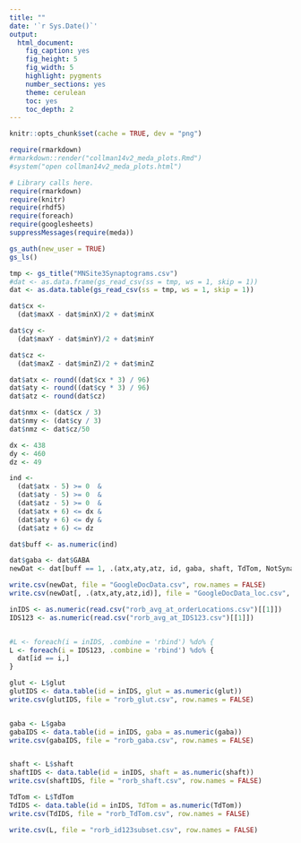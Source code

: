 ```yaml
---
title: ""
date: '`r Sys.Date()`'
output:
  html_document:
    fig_caption: yes
    fig_height: 5
    fig_width: 5
    highlight: pygments
    number_sections: yes
    theme: cerulean
    toc: yes
    toc_depth: 2
---
```

```r
knitr::opts_chunk$set(cache = TRUE, dev = "png")
```

```r
require(rmarkdown)
#rmarkdown::render("collman14v2_meda_plots.Rmd")
#system("open collman14v2_meda_plots.html")
```

```r
# Library calls here.
require(rmarkdown)
require(knitr)
require(rhdf5)
require(foreach)
require(googlesheets)
suppressMessages(require(meda))
```


```r
gs_auth(new_user = TRUE)
gs_ls()

tmp <- gs_title("MNSite3Synaptograms.csv")
#dat <- as.data.frame(gs_read_csv(ss = tmp, ws = 1, skip = 1))
dat <- as.data.table(gs_read_csv(ss = tmp, ws = 1, skip = 1))

dat$cx <- 
  (dat$maxX - dat$minX)/2 + dat$minX

dat$cy <- 
  (dat$maxY - dat$minY)/2 + dat$minY

dat$cz <- 
  (dat$maxZ - dat$minZ)/2 + dat$minZ

dat$atx <- round((dat$cx * 3) / 96)
dat$aty <- round((dat$cy * 3) / 96)
dat$atz <- round(dat$cz)

dat$nmx <- (dat$cx / 3)
dat$nmy <- (dat$cy / 3)
dat$nmz <- dat$cz/50

dx <- 438
dy <- 460
dz <- 49

ind <- 
  (dat$atx - 5) >= 0  &
  (dat$aty - 5) >= 0  &
  (dat$atz - 5) >= 0  &
  (dat$atx + 6) <= dx &
  (dat$aty + 6) <= dy &
  (dat$atz + 6) <= dz

dat$buff <- as.numeric(ind)

dat$gaba <- dat$GABA
newDat <- dat[buff == 1, .(atx,aty,atz, id, gaba, shaft, TdTom, NotSynapse)]

write.csv(newDat, file = "GoogleDocData.csv", row.names = FALSE)
write.csv(newDat[, .(atx,aty,atz,id)], file = "GoogleDocData_loc.csv", row.names = FALSE)

inIDS <- as.numeric(read.csv("rorb_avg_at_orderLocations.csv")[[1]])
IDS123 <- as.numeric(read.csv("rorb_avg_at_IDS123.csv")[[1]])


#L <- foreach(i = inIDS, .combine = 'rbind') %do% {
L <- foreach(i = IDS123, .combine = 'rbind') %do% {
  dat[id == i,]
}

glut <- L$glut
glutIDS <- data.table(id = inIDS, glut = as.numeric(glut))
write.csv(glutIDS, file = "rorb_glut.csv", row.names = FALSE)


gaba <- L$gaba
gabaIDS <- data.table(id = inIDS, gaba = as.numeric(gaba))
write.csv(gabaIDS, file = "rorb_gaba.csv", row.names = FALSE)


shaft <- L$shaft
shaftIDS <- data.table(id = inIDS, shaft = as.numeric(shaft))
write.csv(shaftIDS, file = "rorb_shaft.csv", row.names = FALSE)

TdTom <- L$TdTom
TdIDS <- data.table(id = inIDS, TdTom = as.numeric(TdTom))
write.csv(TdIDS, file = "rorb_TdTom.csv", row.names = FALSE)

write.csv(L, file = "rorb_id123subset.csv", row.names = FALSE)
```
